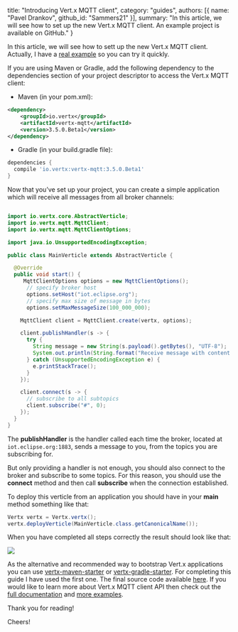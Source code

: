   title: "Introducing Vert.x MQTT client",
  category: "guides",
  authors: [{
    name: "Pavel Drankov",
    github_id: "Sammers21"
  }],
  summary: "In this article, we will see how to set up the new Vert.x MQTT client. An example project is available on GitHub."
}

In this article, we will see how to sett up the new Vert.x MQTT client. Actually, I have a [real example](https://github.com/Sammers21/vertx-mqtt-client-example) so you can try it quickly.

If you are using Maven or Gradle, add the following dependency to the dependencies section of your project descriptor to access the Vert.x MQTT client:

* Maven (in your pom.xml):

```xml
<dependency>
    <groupId>io.vertx</groupId>
    <artifactId>vertx-mqtt</artifactId>
    <version>3.5.0.Beta1</version>
</dependency>
```

* Gradle (in your build.gradle file):

```groovy
dependencies {
  compile 'io.vertx:vertx-mqtt:3.5.0.Beta1'
}
```

Now that you’ve set up your project, you can create a simple application which will receive all messages from all broker channels:

```java

import io.vertx.core.AbstractVerticle;
import io.vertx.mqtt.MqttClient;
import io.vertx.mqtt.MqttClientOptions;

import java.io.UnsupportedEncodingException;

public class MainVerticle extends AbstractVerticle {

  @Override
  public void start() {
     MqttClientOptions options = new MqttClientOptions();
      // specify broker host
      options.setHost("iot.eclipse.org");
      // specify max size of message in bytes
      options.setMaxMessageSize(100_000_000);

    MqttClient client = MqttClient.create(vertx, options);

    client.publishHandler(s -> {
      try {
        String message = new String(s.payload().getBytes(), "UTF-8");
        System.out.println(String.format("Receive message with content: \"%s\" from topic \"%s\"", message, s.topicName()));
      } catch (UnsupportedEncodingException e) {
        e.printStackTrace();
      }
    });

    client.connect(s -> {
      // subscribe to all subtopics
      client.subscribe("#", 0);
    });
  }
}
```

The **publishHandler** is the handler called each time the broker, located at `iot.eclipse.org:1883`, sends a message to you, from the topics you are subscribing for.

But only providing a handler is not enough, you should also connect to the broker and subscribe to some topics. For this reason, you should use the **connect** method and then call **subscribe** when the connection established. 

To deploy this verticle from an application you should have in your **main** method something like that:

```java
Vertx vertx = Vertx.vertx();
vertx.deployVerticle(MainVerticle.class.getCanonicalName());
```

When you have completed all steps correctly the result should look like that:

![](http://i.imgur.com/b4yYQJE.gif)

As the alternative and recommended way to bootstrap Vert.x applications you can use [vertx-maven-starter](https://github.com/vert-x3/vertx-maven-starter) or [vertx-gradle-starter](https://github.com/vert-x3/vertx-gradle-starter). For completing this guide I have used the first one. The final source code available [here](https://github.com/Sammers21/vertx-mqtt-client-example). If you would like to learn more about Vert.x MQTT client API then check out the [full documentation](https://github.com/vert-x3/vertx-mqtt-client/blob/initial-work/src/main/asciidoc/java/index.adoc) and [more examples](https://github.com/vert-x3/vertx-examples/tree/3.5.0.beta1/mqtt-examples). 

Thank you for reading!

Cheers!
